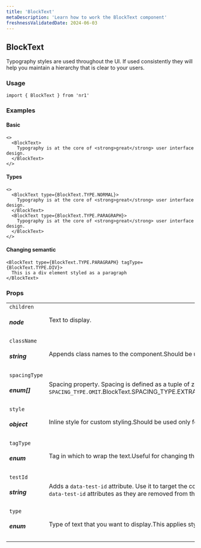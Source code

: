 ```yaml
---
title: 'BlockText'
metaDescription: 'Learn how to work the BlockText component'
freshnessValidatedDate: 2024-06-03
---
```

## BlockText

Typography styles are used throughout the UI. If used consistently they will help you maintain a hierarchy that is clear to your users.

### Usage

```
import { BlockText } from 'nr1'
```



### Examples

#### Basic

```
<>
  <BlockText>
    Typography is at the core of <strong>great</strong> user interface design.
  </BlockText>
</>
```



#### Types

```
<>
  <BlockText type={BlockText.TYPE.NORMAL}>
    Typography is at the core of <strong>great</strong> user interface design.
  </BlockText>
  <BlockText type={BlockText.TYPE.PARAGRAPH}>
    Typography is at the core of <strong>great</strong> user interface design.
  </BlockText>
</>
```



#### Changing semantic

```
<BlockText type={BlockText.TYPE.PARAGRAPH} tagType={BlockText.TYPE.DIV}>
  This is a div element styled as a paragraph
</BlockText>
```



### Props

|                            |                                                                                                                                                                                                                                                                                                                                                                                                                                                                              |
| -------------------------- | ---------------------------------------------------------------------------------------------------------------------------------------------------------------------------------------------------------------------------------------------------------------------------------------------------------------------------------------------------------------------------------------------------------------------------------------------------------------------------- |
| `children` <h5>node</h5>       | Text to display.                                                                                                                                                                                                                                                                                                                                                                                                                                                             |
| `className` <h5>string</h5>    | Appends class names to the component.Should be used only for positioning and spacing purposes.                                                                                                                                                                                                                                                                                                                                                                               |
| `spacingType` <h5>enum[]</h5> | Spacing property. Spacing is defined as a tuple of zero to four values, which follow the same conventions as CSS properties like `margin` or `padding`. To omit a value, use `SPACING_TYPE.OMIT`.<OptionReference array>BlockText.SPACING_TYPE.EXTRA_LARGEBlockText.SPACING_TYPE.LARGEBlockText.SPACING_TYPE.MEDIUMBlockText.SPACING_TYPE.NONEBlockText.SPACING_TYPE.OMITBlockText.SPACING_TYPE.SMALL</OptionReference> |
| `style` <h5>object</h5>        | Inline style for custom styling.Should be used only for positioning and spacing purposes.                                                                                                                                                                                                                                                                                                                                                                                    |
| `tagType` <h5>enum</h5>        | Tag in which to wrap the text.Useful for changing the semantic meaning of the text. This does not apply any style.<OptionReference>BlockText.TAG_TYPE.DIVBlockText.TAG_TYPE.P>                                                                                                                                                                                                                                                                   |
| `testId` <h5>string</h5>       | Adds a `data-test-id` attribute. Use it to target the component in unit and E2E tests.For a test id to be valid, prefix it with your nerdpack id, followed up by a dot.For example, `my-nerdpack.some-element`.**Note:** You might not see `data-test-id` attributes as they are removed from the DOM, to debug them pass a `e2e-test` query parameter to the URL.                                                                                                           |
| `type` <h5>enum</h5>           | Type of text that you want to display.This applies styles according to the type.<OptionReference>BlockText.TYPE.NORMALBlockText.TYPE.PARAGRAPH>                                                                                                                                                                                                                                                                                                  |